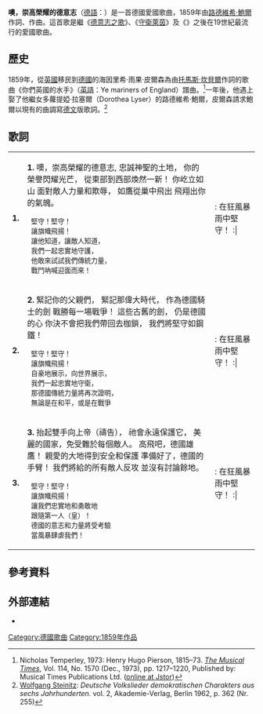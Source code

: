 '''噢，崇高榮耀的德意志'''（[[德語|德語]]：{{lang|de|O Deutschland hoch in Ehren}}）是一首德國愛國歌曲，1859年由[[路德維希·鮑爾|路德維希·鮑爾]]作詞、{{link-en|海因里希·雨果·皮爾森|Henry Hugh Pearson}}作曲。這首歌是繼《[[德意志之歌|德意志之歌]]》、《[[守衛萊茵|守衛萊茵]]》及《{{link-en|什麼是德意志祖國}}》之後在19世紀最流行的愛國歌曲。

== 歷史 ==
1859年，從[[英國|英國]]移民到[[德國|德國]]的海因里希·雨果·皮爾森為由[[托馬斯·坎貝爾|托馬斯·坎貝爾]]作詞的歌曲《你們英國的水手》（[[英語|英語]]：Ye mariners of England）譜曲。<ref name="NicholasTemperley">Nicholas Temperley, 1973: Henry Hugo Pierson, 1815–73. ''[[The_Musical_Times|The Musical Times]]'', Vol. 114, No. 1570 (Dec., 1973), pp. 1217–1220, Published by: Musical Times Publications Ltd. ([http://www.jstor.org/pss/954715 online at Jstor])</ref>一年後，他遇上娶了他繼女多蘿提婭·拉塞爾（Dorothea Lyser）的路德維希·鮑爾，皮爾森請求鮑爾以現有的曲調寫[[德文|德文]]版歌詞。<ref>[[Wolfgang_Steinitz|Wolfgang Steinitz]]: ''Deutsche Volkslieder demokratischen Charakters aus sechs Jahrhunderten.'' vol. 2, Akademie-Verlag, Berlin 1962, p. 362 (Nr. 255)</ref>

== 歌詞 ==
{| class="wikitable"
|<poem>'''1.'''{{Lang|de|O Deutschland hoch in Ehren,
Du heil'ges Land der Treu,
Stets leuchte deines Ruhmes Glanz
In Ost und West aufs neu!
Du stehst wie deine Berge fest
Gen Feindes Macht und Trug,
Und wie des Adlers Flug vom Nest
Geht deines Geistes Flug.

  Haltet aus! Haltet aus!
  Lasset hoch das Banner wehn!
  Zeiget ihm, zeigt dem Feind,
  Dass wir treu zusammenstehn,
  Dass sich unsre alte Kraft erprobt,
  Wenn der Schlachtruf uns entgegen tobt!
  {{Pipe}}: Haltet aus im Sturmgebraus! :{{Pipe}} }}</poem>
|<poem>'''1.''' 噢，崇高榮耀的德意志,
忠誠神聖的土地，
你的榮譽閃耀光芒，
從東部到西部煥然一新！
你屹立如山
面對敵人力量和欺辱，
如鷹從巢中飛出
飛翔出你的氣魄。

  堅守！堅守！
  讓旗幟飛揚！
  讓他知道，讓敵人知道，
  我們一起忠實地守護，
  他敢來試試我們傳統力量，
  戰鬥吶喊迎面而來！
  |: 在狂風暴雨中堅守！ :|</poem>
|-
|<poem>'''2.''' {{Lang|de|Gedenket eurer Väter,
Gedenkt der großen Zeit,
Da Deutschlands gutes Ritterschwert
Gesiegt in jedem Streit!
Das sind die alten Schwerter noch,
Das ist das deutsche Herz:
Die schlagt ihr nimmermehr ins Joch,
Sie dauern fest wie Erz!

  Haltet aus! Haltet aus!
  Lasset hoch das Banner wehn!
  Zeiget stolz, zeigt der Welt,
  Dass wir treu zusammenstehn,
  Dass sich alte deutsche Kraft erprobt,
  Ob uns Friede strahlt, ob Krieg umtobt!
  {{Pipe}}: Haltet aus im Sturmgebraus! :{{Pipe}} }}</poem>
|<poem>'''2.''' 緊記你的父親們，
緊記那偉大時代，
作為德國騎士的劍
戰勝每一場戰爭！
這些古舊的劍，
仍是德國的心
你決不會把我們帶回去枷鎖，
我們將堅守如鋼鐵！

  堅守！堅守！
  讓旗幟飛揚！
  自豪地展示，向世界展示，
  我們一起忠實地守衛，
  那德國傳統力量將再次證明，
  無論是在和平，或是在戰爭
  |: 在狂風暴雨中堅守！ :|</poem>
|-
|<poem>'''3.''' {{Lang|de|Zum Herrn erhebt die Hände,
Er schirm' es immerdar,
Das schöne Land, vor jedem Feind.
Hoch steige, deutscher Aar!
Dem teuren Lande Schirm und Schutz
Sei, deutscher Arm, bereit!
Wir bieten jedem Feinde Trutz
Und scheuen keinen Streit.

  Haltet aus! Haltet aus!
  Lasset hoch das Banner wehn!
  Lasset uns treu und kühn
  Mit den ersten Völkern gehn!
  Dass sich deutscher Geist und Kraft erprobt,
  Wenn das Ungewitter uns umtobt!
  {{Pipe}}: Haltet aus im Sturmgebraus! :{{Pipe}} }}</poem>
|<poem>'''3.''' 抬起雙手向上帝（禱告），
祂會永遠保護它，
美麗的國家，免受難於每個敵人。
高飛吧，德國雄鷹！
親愛的大地得到安全和保護
準備好了，德國的手臂！
我們將給的所有敵人反攻
並沒有討論餘地。

  堅守！堅守！
  讓旗幟飛揚！
  讓我們忠實地和勇敢地
  跟隨第一人（皇）！
  德國的意志和力量將受考驗
  當風暴肆虐我們！
  |: 在狂風暴雨中堅守！ :|</poem>
|}

== 參考資料 ==
{{reflist}}

== 外部連結 ==
* {{YouTube|jyEW_hvzn1w|Oh Deutschland hoch in Ehren (English Subtitle) }}
[[Category:德國歌曲|Category:德國歌曲]]
[[Category:1859年作品|Category:1859年作品]]